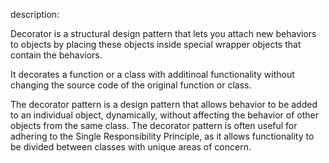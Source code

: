 description: 

Decorator is a structural design pattern that lets you attach new behaviors to objects by placing these objects inside special wrapper objects that contain the behaviors. 

It decorates a function or a class with additinoal functionality without changing the source code of the original function or class.

The decorator pattern is a design pattern that allows behavior to be added to an individual object, dynamically, without affecting the behavior of other objects from the same class. The decorator pattern is often useful for adhering to the Single Responsibility Principle, as it allows functionality to be divided between classes with unique areas of concern.